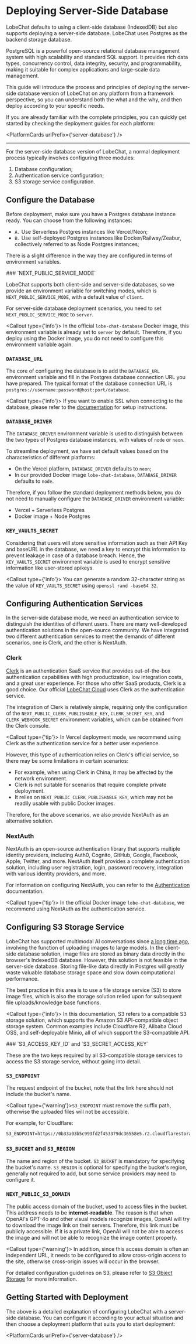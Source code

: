 # Deploying Server-Side Database

LobeChat defaults to using a client-side database (IndexedDB) but also supports deploying a server-side database. LobeChat uses Postgres as the backend storage database.

<Callout>
  PostgreSQL is a powerful open-source relational database management system with high scalability and standard SQL support. It provides rich data types, concurrency control, data integrity, security, and programmability, making it suitable for complex applications and large-scale data management.
</Callout>

This guide will introduce the process and principles of deploying the server-side database version of LobeChat on any platform from a framework perspective, so you can understand both the what and the why, and then deploy according to your specific needs.

If you are already familiar with the complete principles, you can quickly get started by checking the deployment guides for each platform:

<PlatformCards urlPrefix={'server-database'} />

---

For the server-side database version of LobeChat, a normal deployment process typically involves configuring three modules:

1. Database configuration;
2. Authentication service configuration;
3. S3 storage service configuration.

## Configure the Database

Before deployment, make sure you have a Postgres database instance ready. You can choose from the following instances:

- `A.` Use Serverless Postgres instances like Vercel/Neon;
- `B.` Use self-deployed Postgres instances like Docker/Railway/Zeabur, collectively referred to as Node Postgres instances;

There is a slight difference in the way they are configured in terms of environment variables.

<Steps>
### `NEXT_PUBLIC_SERVICE_MODE`

LobeChat supports both client-side and server-side databases, so we provide an environment variable for switching modes, which is `NEXT_PUBLIC_SERVICE_MODE`, with a default value of `client`.

For server-side database deployment scenarios, you need to set `NEXT_PUBLIC_SERVICE_MODE` to `server`.

<Callout type={'info'}>
In the official `lobe-chat-database` Docker image, this environment variable is already set to `server` by default. Therefore, if you deploy using the Docker image, you do not need to configure this environment variable again.
</Callout>

### `DATABASE_URL`

The core of configuring the database is to add the `DATABASE_URL` environment variable and fill in the Postgres database connection URL you have prepared. The typical format of the database connection URL is `postgres://username:password@host:port/database`.

<Callout type={'info'}>
If you want to enable SSL when connecting to the database, please refer to the [documentation](https://stackoverflow.com/questions/14021998/using-psql-to-connect-to-postgresql-in-ssl-mode) for setup instructions.
</Callout>

### `DATABASE_DRIVER`

The `DATABASE_DRIVER` environment variable is used to distinguish between the two types of Postgres database instances, with values of `node` or `neon`.

To streamline deployment, we have set default values based on the characteristics of different platforms:

- On the Vercel platform, `DATABASE_DRIVER` defaults to `neon`;
- In our provided Docker image `lobe-chat-database`, `DATABASE_DRIVER` defaults to `node`.

Therefore, if you follow the standard deployment methods below, you do not need to manually configure the `DATABASE_DRIVER` environment variable:

- Vercel + Serverless Postgres
- Docker image + Node Postgres

### `KEY_VAULTS_SECRET`

Considering that users will store sensitive information such as their API Key and baseURL in the database, we need a key to encrypt this information to prevent leakage in case of a database breach. Hence, the `KEY_VAULTS_SECRET` environment variable is used to encrypt sensitive information like user-stored apikeys.

<Callout type={'info'}>
You can generate a random 32-character string as the value of `KEY_VAULTS_SECRET` using `openssl rand -base64 32`.
</Callout>

</Steps>

## Configuring Authentication Services

In the server-side database mode, we need an authentication service to distinguish the identities of different users. There are many well-developed authentication solutions in the open-source community. We have integrated two different authentication services to meet the demands of different scenarios, one is Clerk, and the other is NextAuth.

### Clerk

[Clerk](https://clerk.com?utm_source=lobehub\&utm_medium=docs) is an authentication SaaS service that provides out-of-the-box authentication capabilities with high productization, low integration costs, and a great user experience. For those who offer SaaS products, Clerk is a good choice. Our official [LobeChat Cloud](https://lobechat.com) uses Clerk as the authentication service.

The integration of Clerk is relatively simple, requiring only the configuration of the `NEXT_PUBLIC_CLERK_PUBLISHABLE_KEY`, `CLERK_SECRET_KEY`, and `CLERK_WEBHOOK_SECRET` environment variables, which can be obtained from the Clerk console.

<Callout type={'tip'}>
In Vercel deployment mode, we recommend using Clerk as the authentication service for a better user experience.
</Callout>

However, this type of authentication relies on Clerk's official service, so there may be some limitations in certain scenarios:

- For example, when using Clerk in China, it may be affected by the network environment.
- Clerk is not suitable for scenarios that require complete private deployment.
- It relies on `NEXT_PUBLIC_CLERK_PUBLISHABLE_KEY`, which may not be readily usable with public Docker images.

Therefore, for the above scenarios, we also provide NextAuth as an alternative solution.

### NextAuth

NextAuth is an open-source authentication library that supports multiple identity providers, including Auth0, Cognito, GitHub, Google, Facebook, Apple, Twitter, and more. NextAuth itself provides a complete authentication solution, including user registration, login, password recovery, integration with various identity providers, and more.

For information on configuring NextAuth, you can refer to the [Authentication](/en/docs/self-hosting/advanced/authentication) documentation.

<Callout type={'tip'}>
In the official Docker image `lobe-chat-database`, we recommend using NextAuth as the authentication service.
</Callout>

## Configuring S3 Storage Service

LobeChat has supported multimodal AI conversations since [a long time ago](https://x.com/lobehub/status/1724289575672291782), involving the function of uploading images to large models. In the client-side database solution, image files are stored as binary data directly in the browser's IndexedDB database. However, this solution is not feasible in the server-side database. Storing file-like data directly in Postgres will greatly waste valuable database storage space and slow down computational performance.

The best practice in this area is to use a file storage service (S3) to store image files, which is also the storage solution relied upon for subsequent file uploads/knowledge base functions.

<Callout type={'info'}>
In this documentation, S3 refers to a compatible S3 storage solution, which supports the Amazon S3 API-compatible object storage system. Common examples include Cloudflare R2, Alibaba Cloud OSS, and self-deployable Minio, all of which support the S3-compatible API.
</Callout>

<Steps>
### `S3_ACCESS_KEY_ID` and `S3_SECRET_ACCESS_KEY`

These are the two keys required by all S3-compatible storage services to access the S3 storage service, without going into detail.

### `S3_ENDPOINT`

The request endpoint of the bucket, note that the link here should not include the bucket's name.

<Callout type={'warning'}>`S3_ENDPOINT` must remove the suffix path, otherwise the uploaded files will not be accessible.</Callout>

For example, for Cloudflare:

```shell
S3_ENDPOINT=https://0b33a03b5c993fd2f453379dc36558e5.r2.cloudflarestorage.com
```

### `S3_BUCKET` and `S3_REGION`

The name and region of the bucket. `S3_BUCKET` is mandatory for specifying the bucket's name. `S3_REGION` is optional for specifying the bucket's region, generally not required to add, but some service providers may need to configure it.

### `NEXT_PUBLIC_S3_DOMAIN`

The public access domain of the bucket, used to access files in the bucket. This address needs to be **internet-readable**. The reason is that when OpenAI's GPT-4o and other visual models recognize images, OpenAI will try to download the image link on their servers. Therefore, this link must be publicly accessible. If it is a private link, OpenAI will not be able to access the image and will not be able to recognize the image content properly.

<Callout type={'warning'}>
In addition, since this access domain is often an independent URL, it needs to be configured to allow cross-origin access to the site, otherwise cross-origin issues will occur in the browser.
</Callout>

</Steps>

For detailed configuration guidelines on S3, please refer to [S3 Object Storage](/en/docs/self-hosting/advanced/s3) for more information.

## Getting Started with Deployment

The above is a detailed explanation of configuring LobeChat with a server-side database. You can configure it according to your actual situation and then choose a deployment platform that suits you to start deployment:

<PlatformCards urlPrefix={'server-database'} />


